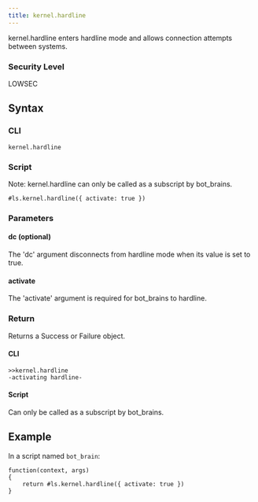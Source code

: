 ```yaml
---
title: kernel.hardline
---
```


kernel.hardline enters hardline mode and allows connection attempts between systems.

### Security Level

LOWSEC

## Syntax

### CLI

```
kernel.hardline
```

### Script

Note: kernel.hardline can only be called as a subscript by bot_brains.

```
#ls.kernel.hardline({ activate: true })
```

### Parameters

#### dc (optional)

The 'dc' argument disconnects from hardline mode when its value is set to true.

#### activate

The 'activate' argument is required for bot_brains to hardline.

### Return

Returns a Success or Failure object.

#### CLI

```
>>kernel.hardline
-activating hardline-
```

#### Script

Can only be called as a subscript by bot_brains.

## Example

In a script named `bot_brain`:

```
function(context, args)
{
	return #ls.kernel.hardline({ activate: true })
}
```
